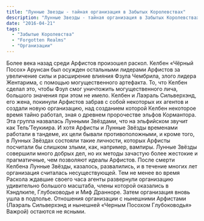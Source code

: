 ```yaml
---
title: "Лунные Звезды - тайная организация в Забытых Королевствах"
description: "Лунные Звезды - тайная организация в Забытых Королевствах"
date: "2016-04-21"
tags: 
  - "Забытые Королевства"
  - "Forgotten Realms"
  - "Организации"
---
```


Более века назад среди Арфистов произошел раскол. Келбен «Чёрный Посох» Арунсан был осужден остальными лидерами Арфистов за увеличение силы и расширение влияния Фзула Чембрила, злого лидера Жентарима, с помощью могущественного артефакта. То, что Келбен сделал это, чтобы Фзул смог уничтожить могущественного лича, большого значения при этом не имело. Келбен и Лаэраль Сильверхэнд, его жена, покинули Арфистов забрав с собой некоторых их агентов и создали новую организацию, над созданием которой Келбен некоторое время тайно работал, зная о древнем пророчестве эльфов Кормантора. Эта группа назвалась Лунными Звёздами, что на эльфийском звучит как Тель’Теукиира. И хотя Арфисты и Лунные Звёзды временами работали в тандеме, их цели бывали противоположными, и кроме того, в Лунных Звёздах состояли такие личности, которых Арфисты посчитали бы слишком злыми, как, например, вампиры. Лунные Звёзды совершили много добрых дел, но их методы зачастую более жестокие и прагматичные, чем позволяют идеалы Арфистов. После смерти Келбена Лунные Звёзды, казалось, развалились, и в течение многих лет организация считалась несуществующей. Тем не менее во время Раскола ждавшие своего часа агенты развернули организацию удивительно большого масштаба, члены которой оказались в Кэндлкипе, Глубоководье и Миф Дранноре. Затем организация вновь ушла в подполье. Отношения организации с нынешними Арфистами (Лаэраль Сильверхэнд и нынешней «Черным Посохом Глубоководья» Важрой) остаются не ясными.
